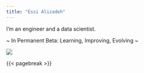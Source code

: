 ```yaml
---
title: "Essi Alizadeh"
---
```


::: {.column-page-inset}
::: {.column-page-inset-left}
I'm an engineer and a data scientist.

\~ In Permanent Beta: Learning, Improving, Evolving \~
:::

<div class="column-margin column-container">
![](assets/caricature_headshot.png){.rounded}
</div>
:::

{{< pagebreak >}}


::: {.column-page-inset .text-center}
```{=html}
<a class="btn btn-outline-light", href="https://twitter.com/es_alizadeh" target="_blank" rel="noopener noreferrer">
    <i class="bi bi-twitter" style="color: rgb(29, 161, 242);" role='img' aria-label='Twitter'></i>
</a>
<a class="btn btn-outline-light", href="https://medium.ealizadeh.com/" target="_blank" rel="noopener noreferrer">
    <i class="bi bi-medium" style="color: rgb(51, 3, 0);" role='img' aria-label='Medium'></i>
</a>
<a class="btn btn-outline-light", href="https://github.com/e-alizadeh" target="_blank" rel="noopener noreferrer">
    <i class="bi bi-github" style="color: rgb(51, 3, 0);" role='img' aria-label='Github'></i>
</a>
<a class="btn btn-outline-light", href="https://www.linkedin.com/in/alizadehesmaeil/" target="_blank" rel="noopener noreferrer">
    <i class="bi bi-linkedin" style="color: rgb(0, 119, 181);" role='img' aria-label='LinkedIn'></i>
</a>
<a class="btn btn-outline-light", href="https://scholar.google.ca/citations?user=N-WO93UAAAAJ" target="_blank" rel="noopener noreferrer">
    <i class="ai ai-google-scholar" style="color: rgb(66, 133, 244);" role='img' aria-label='Google Scholar'></i>
</a>
```
:::